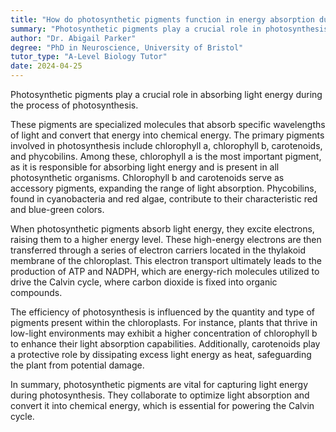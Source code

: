 ```yaml
---
title: "How do photosynthetic pigments function in energy absorption during photosynthesis?"
summary: "Photosynthetic pigments play a crucial role in photosynthesis by absorbing light energy, which is essential for converting sunlight into chemical energy for plant growth and development."
author: "Dr. Abigail Parker"
degree: "PhD in Neuroscience, University of Bristol"
tutor_type: "A-Level Biology Tutor"
date: 2024-04-25
---
```


Photosynthetic pigments play a crucial role in absorbing light energy during the process of photosynthesis.

These pigments are specialized molecules that absorb specific wavelengths of light and convert that energy into chemical energy. The primary pigments involved in photosynthesis include chlorophyll a, chlorophyll b, carotenoids, and phycobilins. Among these, chlorophyll a is the most important pigment, as it is responsible for absorbing light energy and is present in all photosynthetic organisms. Chlorophyll b and carotenoids serve as accessory pigments, expanding the range of light absorption. Phycobilins, found in cyanobacteria and red algae, contribute to their characteristic red and blue-green colors.

When photosynthetic pigments absorb light energy, they excite electrons, raising them to a higher energy level. These high-energy electrons are then transferred through a series of electron carriers located in the thylakoid membrane of the chloroplast. This electron transport ultimately leads to the production of ATP and NADPH, which are energy-rich molecules utilized to drive the Calvin cycle, where carbon dioxide is fixed into organic compounds.

The efficiency of photosynthesis is influenced by the quantity and type of pigments present within the chloroplasts. For instance, plants that thrive in low-light environments may exhibit a higher concentration of chlorophyll b to enhance their light absorption capabilities. Additionally, carotenoids play a protective role by dissipating excess light energy as heat, safeguarding the plant from potential damage.

In summary, photosynthetic pigments are vital for capturing light energy during photosynthesis. They collaborate to optimize light absorption and convert it into chemical energy, which is essential for powering the Calvin cycle.
    